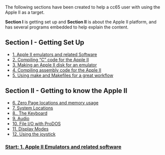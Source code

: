 The following sections have been created to help a cc65 user with using the Apple II as a target.

'''Section I''' is getting set up and '''Section II''' is about the Apple II platform, and has several programs embedded to help explain the content.

== Section I - Getting Set Up ==
* [https://github.com/cc65/wiki/wiki/Apple-II-1.-Emulators-and-related-software 1. Apple II emulators and related Software]
* [https://github.com/cc65/wiki/wiki/Apple-II-2.-Compiling-%22C%22-for-the-Apple-II 2. Compiling “C” code for the Apple II]
* [https://github.com/cc65/wiki/wiki/Apple-II-3.-Making-an-Apple-II-disk-for-an-emulator 3. Making an Apple II disk for an emulator]
* [https://github.com/cc65/wiki/wiki/Apple-II-4.-Compiling-assembly-code-for-the-Apple-II 4. Compiling assembly code for the Apple II]
* [https://github.com/cc65/wiki/wiki/Apple-II-5.-Using-make-and-Makefiles-for-a-great-workflow 5. Using make and Makefiles for a great workflow]


== Section II - Getting to know the Apple II ==
* [https://github.com/cc65/wiki/wiki/Apple-II-6.-Zero-Page-locations-and-memory-usage 6. Zero Page locations and memory usage]
* [https://github.com/cc65/wiki/wiki/Apple-II-7.-System-Locations 7. System Locations]
* [https://github.com/cc65/wiki/wiki/Apple-II-8.-Keyboard 8.. The Keyboard]
* [https://github.com/cc65/wiki/wiki/Apple-II-9.-Audio 9. Audio]
* [https://github.com/cc65/wiki/wiki/Apple-II-10.-File-IO-with-ProDOS 10. File I/O with ProDOS]
* [https://github.com/cc65/wiki/wiki/Apple-II-11.-Display-Modes 11. Display Modes]
* [https://github.com/cc65/wiki/wiki/Apple-II-12.-joystick 12. Using the joystick]


=== [https://github.com/cc65/wiki/wiki/Apple-II-1.-Emulators-and-related-software Start: 1. Apple II Emulators and related software] ===
